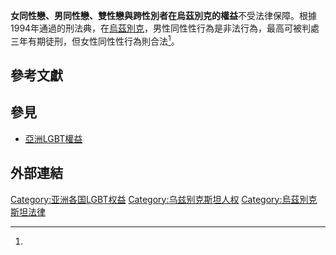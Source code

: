 {{Infobox LGBT rights
| location_header = 烏茲別克
| image        = LGBT flag map of Uzbekistan.svg
| caption      = 虹色[[烏茲別克|烏茲別克]]
| legal_status = 男性非法<br>女性合法<ref name="ILGA 2010">{{Cite web |url=http://old.ilga.org/Statehomophobia/ILGA_State_Sponsored_Homophobia_2010.pdf |title=State-sponsored Homophobia A world survey of laws prohibiting same sex activity between consenting adults |format=pdf |publisher=ILGA |language=en |accessdate=2011-07-05 |deadurl=yes |archiveurl=https://web.archive.org/web/20101122235101/http://old.ilga.org/Statehomophobia/ILGA_State_Sponsored_Homophobia_2010.pdf |archivedate=2010-11-22 }}</ref>
| penalty      = 三年有期徒刑
}}

'''女同性戀、男同性戀、雙性戀與跨性別者在烏茲別克的權益'''不受法律保障。根據1994年通過的刑法典，在[[烏茲別克|烏茲別克]]，男性同性性行為是非法行為，最高可被判處三年有期徒刑，但女性同性性行為則合法<ref name="ILGA 2010"/>。

== 參考文獻 ==
{{reflist}}

== 參見 ==
* [[亞洲LGBT權益|亞洲LGBT權益]]

==外部連結==
{{Portal|LGBT}}

{{亚洲题目|LGBT權益}}
{{LGBT-stub}}

[[Category:亚洲各国LGBT权益|Category:亚洲各国LGBT权益]]
[[Category:乌兹别克斯坦人权|Category:乌兹别克斯坦人权]]
[[Category:烏茲別克斯坦法律|Category:烏茲別克斯坦法律]]